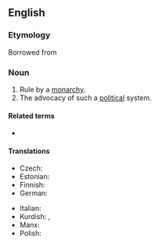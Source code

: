 ==English==
{{wikipedia}}

===Etymology===
Borrowed from {{bor|en|fr|monarchisme}}

===Noun===
{{en-noun|~}}

# Rule by a [[monarchy]].
# The advocacy of such a [[political]] system.

====Related terms====
* {{l|en|monarchist}}

====Translations====
{{trans-top|advocacy of the monarchistic political system}}
* Czech: {{t|cs|monarchismus|m}}
* Estonian: {{t|et|monarhism}}
* Finnish: {{t+|fi|monarkismi}}
* German: {{t|de|Monarchismus|m}}
{{trans-mid}}
* Italian: {{t+|it|monarchismo|m}}
* Kurdish: {{t+|ku|monarşîzm|f}}, {{t+|ku|keyperestî|f}}
* Manx: {{t|gv|ard-reeaghys|m}}
* Polish: {{t|pl|monarchizm|m}}
{{trans-bottom}}